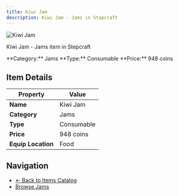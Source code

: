 ```yaml
---
title: Kiwi Jam
description: Kiwi Jam - Jams in Stepcraft
---
```


<div className="flex items-start gap-6 mb-8">
  <div className="flex-shrink-0">
    <img src="/assets/resources/foraging/kiwi_jam.png" alt="Kiwi Jam" className="w-24 h-24 border rounded-lg" />
  </div>
  <div className="flex-1">
    <div className="space-y-2">
      <p className="text-lg text-muted-foreground">Kiwi Jam - Jams item in Stepcraft</p>
      <div className="flex flex-wrap gap-4 text-sm">
        <span className="px-2 py-1 bg-blue-100 dark:bg-blue-900 rounded-md">
          **Category:** Jams
        </span>
        <span className="px-2 py-1 bg-green-100 dark:bg-green-900 rounded-md">
          **Type:** Consumable
        </span>
        <span className="px-2 py-1 bg-yellow-100 dark:bg-yellow-900 rounded-md">
          **Price:** 948 coins
        </span>
      </div>
    </div>
  </div>
</div>

## Item Details

| Property | Value |
|----------|-------|
| **Name** | Kiwi Jam |
| **Category** | Jams |
| **Type** | Consumable |
| **Price** | 948 coins |
| **Equip Location** | Food |





## Navigation

- [← Back to Items Catalog](/docs/items)
- [Browse Jams](/docs/items#jams)

